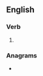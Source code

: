 ==English==

===Verb===
{{head|en|verb form}}

# {{en-past of|solace}}

===Anagrams===
* {{anagrams|en|Salcedo|cladose|coleads}}